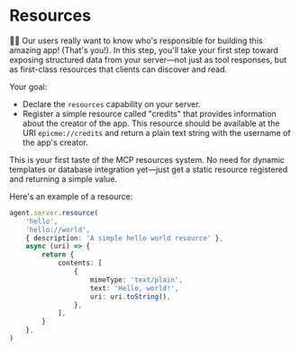 # Resources

👨‍💼 Our users really want to know who's responsible for building this amazing
app! (That's you!). In this step, you'll take your first step toward exposing
structured data from your server—not just as tool responses, but as first-class
resources that clients can discover and read.

Your goal:

- Declare the `resources` capability on your server.
- Register a simple resource called "credits" that provides information about
  the creator of the app. This resource should be available at the URI
  `epicme://credits` and return a plain text string with the username of the app's
  creator.

This is your first taste of the MCP resources system. No need for dynamic
templates or database integration yet—just get a static resource registered and
returning a simple value.

Here's an example of a resource:

```ts
agent.server.resource(
	'hello',
	'hello://world',
	{ description: 'A simple hello world resource' },
	async (uri) => {
		return {
			contents: [
				{
					mimeType: 'text/plain',
					text: 'Hello, world!',
					uri: uri.toString(),
				},
			],
		}
	},
)
```

